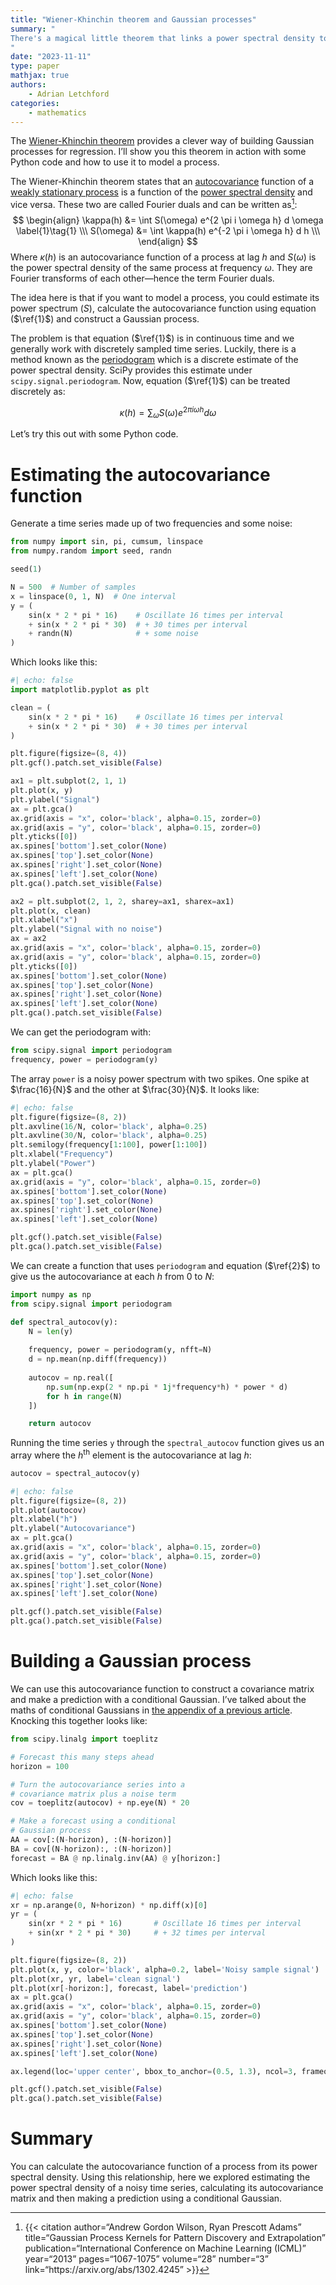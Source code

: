 ```yaml
---
title: "Wiener-Khinchin theorem and Gaussian processes"
summary: "
There's a magical little theorem that links a power spectral density to the autocovariance function. You can use this to quickly estimate a Gaussian process of a periodic time series.
"
date: "2023-11-11"
type: paper
mathjax: true
authors:
    - Adrian Letchford
categories:
    - mathematics
---
```


The [Wiener-Khinchin theorem](https://en.wikipedia.org/wiki/Wiener%E2%80%93Khinchin_theorem) provides a clever way of building Gaussian processes for regression. I'll show you this theorem in action with some Python code and how to use it to model a process.

The Wiener-Khinchin theorem states that an [autocovariance](https://en.wikipedia.org/wiki/Autocovariance) function of a [weakly stationary process](https://en.wikipedia.org/wiki/Stationary_process#Weak_or_wide-sense_stationarity) is a function of the [power spectral density](https://en.wikipedia.org/wiki/Spectral_density) and vice versa. These two are called Fourier duals and can be written as[^1]:
$$
\begin{align}
\kappa(h) &= \int S(\omega) e^{2 \pi i \omega h} d \omega \label{1}\tag{1} \\\
S(\omega) &= \int \kappa(h) e^{-2 \pi i \omega h} d h \\\
\end{align}
$$
Where $\kappa(h)$ is an autocovariance function of a process at lag $h$ and $S(\omega)$ is the power spectral density of the same process at frequency $\omega$. They are Fourier transforms of each other---hence the term Fourier duals.

The idea here is that if you want to model a process, you could estimate its power spectrum ($S$), calculate the autocovariance function using equation ($\ref{1}$) and construct a Gaussian process.

The problem is that equation ($\ref{1}$) is in continuous time and we generally work with discretely sampled time series. Luckily, there is a method known as the [periodogram](https://en.wikipedia.org/wiki/Periodogram) which is a discrete estimate of the power spectral density. SciPy provides this estimate under `scipy.signal.periodogram`. Now, equation ($\ref{1}$) can be treated discretely as:

$$
\kappa(h) = \sum_{\omega} S(\omega) e^{2 \pi i \omega h} d \omega  \label{2}\tag{2}
$$

Let's try this out with some Python code.

# Estimating the autocovariance function

Generate a time series made up of two frequencies and some noise:

```python
from numpy import sin, pi, cumsum, linspace
from numpy.random import seed, randn

seed(1)

N = 500  # Number of samples
x = linspace(0, 1, N)  # One interval
y = (
    sin(x * 2 * pi * 16)    # Oscillate 16 times per interval
    + sin(x * 2 * pi * 30)  # + 30 times per interval
    + randn(N)              # + some noise
)
```

Which looks like this:

```python
#| echo: false
import matplotlib.pyplot as plt

clean = (
    sin(x * 2 * pi * 16)    # Oscillate 16 times per interval
    + sin(x * 2 * pi * 30)  # + 30 times per interval
)

plt.figure(figsize=(8, 4))
plt.gcf().patch.set_visible(False)

ax1 = plt.subplot(2, 1, 1)
plt.plot(x, y)
plt.ylabel("Signal")
ax = plt.gca()
ax.grid(axis = "x", color='black', alpha=0.15, zorder=0)
ax.grid(axis = "y", color='black', alpha=0.15, zorder=0)
plt.yticks([0])
ax.spines['bottom'].set_color(None)
ax.spines['top'].set_color(None) 
ax.spines['right'].set_color(None)
ax.spines['left'].set_color(None)
plt.gca().patch.set_visible(False)

ax2 = plt.subplot(2, 1, 2, sharey=ax1, sharex=ax1)
plt.plot(x, clean)
plt.xlabel("x")
plt.ylabel("Signal with no noise")
ax = ax2
ax.grid(axis = "x", color='black', alpha=0.15, zorder=0)
ax.grid(axis = "y", color='black', alpha=0.15, zorder=0)
plt.yticks([0])
ax.spines['bottom'].set_color(None)
ax.spines['top'].set_color(None) 
ax.spines['right'].set_color(None)
ax.spines['left'].set_color(None)
plt.gca().patch.set_visible(False)
```

We can get the periodogram with:

```python
from scipy.signal import periodogram
frequency, power = periodogram(y)
```

The array `power` is a noisy power spectrum with two spikes. One spike at $\frac{16}{N}$ and the other at $\frac{30}{N}$. It looks like:

```python
#| echo: false
plt.figure(figsize=(8, 2))
plt.axvline(16/N, color='black', alpha=0.25)
plt.axvline(30/N, color='black', alpha=0.25)
plt.semilogy(frequency[1:100], power[1:100])
plt.xlabel("Frequency")
plt.ylabel("Power")
ax = plt.gca()
ax.grid(axis = "y", color='black', alpha=0.15, zorder=0)
ax.spines['bottom'].set_color(None)
ax.spines['top'].set_color(None) 
ax.spines['right'].set_color(None)
ax.spines['left'].set_color(None)

plt.gcf().patch.set_visible(False)
plt.gca().patch.set_visible(False)
```

We can create a function that uses `periodogram` and equation ($\ref{2}$) to give us the autocovariance at each $h$ from $0$ to $N$:

```python
import numpy as np
from scipy.signal import periodogram

def spectral_autocov(y):
    N = len(y)
    
    frequency, power = periodogram(y, nfft=N)
    d = np.mean(np.diff(frequency))
    
    autocov = np.real([
        np.sum(np.exp(2 * np.pi * 1j*frequency*h) * power * d)
        for h in range(N)
    ])

    return autocov
```

Running the time series `y` through the `spectral_autocov` function gives us an array where the $h^{\text{th}}$ element is the autocovariance at lag $h$:

```python
autocov = spectral_autocov(y)
```

```python
#| echo: false
plt.figure(figsize=(8, 2))
plt.plot(autocov)
plt.xlabel("h")
plt.ylabel("Autocovariance")
ax = plt.gca()
ax.grid(axis = "x", color='black', alpha=0.15, zorder=0)
ax.grid(axis = "y", color='black', alpha=0.15, zorder=0)
ax.spines['bottom'].set_color(None)
ax.spines['top'].set_color(None) 
ax.spines['right'].set_color(None)
ax.spines['left'].set_color(None)

plt.gcf().patch.set_visible(False)
plt.gca().patch.set_visible(False)
```

# Building a Gaussian process

We can use this autocovariance function to construct a covariance matrix and make a prediction with a conditional Gaussian. I've talked about the maths of conditional Gaussians in [the appendix of a previous article](/papers/forecasting-currency-rates-with-fractional-brownian-motion#conditional-gaussian-distribution). Knocking this together looks like:

```python
from scipy.linalg import toeplitz

# Forecast this many steps ahead
horizon = 100

# Turn the autocovariance series into a
# covariance matrix plus a noise term
cov = toeplitz(autocov) + np.eye(N) * 20

# Make a forecast using a conditional
# Gaussian process
AA = cov[:(N-horizon), :(N-horizon)]
BA = cov[(N-horizon):, :(N-horizon)]
forecast = BA @ np.linalg.inv(AA) @ y[horizon:]
```

Which looks like this:

```python
#| echo: false
xr = np.arange(0, N+horizon) * np.diff(x)[0]
yr = (
    sin(xr * 2 * pi * 16)       # Oscillate 16 times per interval
    + sin(xr * 2 * pi * 30)     # + 32 times per interval
)

plt.figure(figsize=(8, 2))
plt.plot(x, y, color='black', alpha=0.2, label='Noisy sample signal')
plt.plot(xr, yr, label='clean signal')
plt.plot(xr[-horizon:], forecast, label='prediction')
ax = plt.gca()
ax.grid(axis = "x", color='black', alpha=0.15, zorder=0)
ax.grid(axis = "y", color='black', alpha=0.15, zorder=0)
ax.spines['bottom'].set_color(None)
ax.spines['top'].set_color(None) 
ax.spines['right'].set_color(None)
ax.spines['left'].set_color(None)

ax.legend(loc='upper center', bbox_to_anchor=(0.5, 1.3), ncol=3, frameon=False)

plt.gcf().patch.set_visible(False)
plt.gca().patch.set_visible(False)
```

# Summary

You can calculate the autocovariance function of a process from its power spectral density. Using this relationship, here we explored estimating the power spectral density of a noisy time series, calculating its autocovariance matrix and then making a prediction using a conditional Gaussian.

[^1]: {{< citation
    author="Andrew Gordon Wilson, Ryan Prescott Adams"
    title="Gaussian Process Kernels for Pattern Discovery and Extrapolation"
    publication="International Conference on Machine Learning (ICML)"
    year="2013"
    pages="1067-1075"
    volume="28"
    number="3"
    link="https://arxiv.org/abs/1302.4245"
>}}
